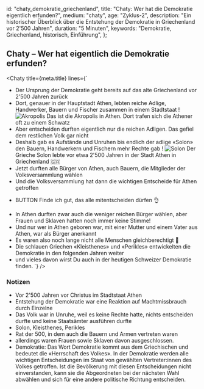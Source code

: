 
  id: "chaty_demokratie_griechenland",
  title: "Chaty: Wer hat die Demokratie eigentlich erfunden?",
  medium: "chaty",
  age: "Zyklus-2",
  description:
    "Ein historischer Überblick über die Entstehung der Demokratie in Griechenland vor 2'500 Jahren",
  duration: "5 Minuten",
  keywords: "Demokratie, Griechenland, historisch, Einführung",
};

## Chaty – Wer hat eigentlich die Demokratie erfunden?

<Chaty
  title={meta.title}
  lines={`
- Der Ursprung der Demokratie geht bereits auf das alte Griechenland vor 2'500 Jahren zurück
- Dort, genauer in der Hauptstadt Athen, lebten reiche Adlige, Handwerker, Bauern und Fischer zusammen in einem Stadtstaat
! ![Akropolis](/content/akropolis.jpg)
  Das ist die Akropolis in Athen. Dort trafen sich die Athener oft zu einem Schwatz
- Aber entscheiden durften eigentlich nur die reichen Adligen. Das gefiel dem restlichen Volk gar nicht
- Deshalb gab es Aufstände und Unruhen bis endlich der adlige «Solon» den Bauern, Handwerkern und Fischern mehr Rechte gab
! ![Solon](/content/solon.jpg)
  Der Grieche Solon lebte vor etwa 2'500 Jahren in der Stadt Athen in Griechenland 🇬🇷
- Jetzt durften alle Bürger von Athen, auch Bauern, die Mitglieder der Volksversammlung wählen
- Und die Volksversammlung hat dann die wichtigen Entscheide für Athen getroffen
* BUTTON Finde ich gut, das alle mitentscheiden dürfen 👌
- In Athen durften zwar auch die weniger reichen Bürger wählen, aber Frauen und Sklaven hatten noch immer keine Stimme!
- Und nur wer in Athen geboren war, mit einer Mutter und einem Vater aus Athen, war als Bürger anerkannt
- Es waren also noch lange nicht alle Menschen gleichberechtigt 🤨
- Die schlauen Griechen «Kleisthenes» und «Perikles» entwickelten die Demokratie in den folgenden Jahren weiter
- und vieles davon wirst Du auch in der heutigen Schweizer Demokratie finden.
`}
/>

### Notizen

- Vor 2'500 Jahren vor Christus im Stadtstaat Athen
- Entstehung der Demokratie war eine Reaktion auf Machtmissbrauch durch Einzelne
- Das Volk war in Unruhe, weil es keine Rechte hatte, nichts entscheiden durfte und keine Staatsämter ausführen durfte
- Solon, Kleisthenes, Perikles
- Rat der 500, in dem auch die Bauern und Armen vertreten waren
- allerdings waren Frauen sowie Sklaven davon ausgeschlossen.
- Demokratie: Das Wort Demokratie kommt aus dem Griechischen und bedeutet die «Herrschaft des Volkes». In der Demokratie werden alle wichtigen Entscheidungen im Staat von gewählten Vertreter:innen des Volkes getroffen. Ist die Bevölkerung mit diesen Entscheidungen nicht einverstanden, kann sie die Abgeordneten bei der nächsten Wahl abwählen und sich für eine andere politische Richtung entscheiden.
